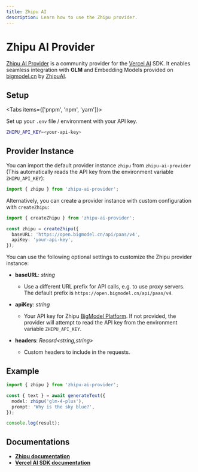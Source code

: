```yaml
---
title: Zhipu AI
description: Learn how to use the Zhipu provider.
---
```


# Zhipu AI Provider

[Zhipu AI Provider](https://github.com/Xiang-CH/zhipu-ai-provider) is a community provider for the [Vercel AI](https://sdk.vercel.ai/) SDK. It enables seamless integration with **GLM** and Embedding Models provided on [bigmodel.cn](https://bigmodel.cn/) by [ZhipuAI](https://www.zhipuai.cn/).

## Setup

<Tabs items={['pnpm', 'npm', 'yarn']}>
  <Tab>
    <Snippet text="pnpm add zhipu-ai-provider" dark />
  </Tab>
  <Tab>
    <Snippet text="npm i zhipu-ai-provider" dark />
  </Tab>
  <Tab>
    <Snippet text="yarn add zhipu-ai-provider" dark />
  </Tab>
</Tabs>

Set up your `.env` file / environment with your API key.

```bash
ZHIPU_API_KEY=<your-api-key>
```

## Provider Instance

You can import the default provider instance `zhipu` from `zhipu-ai-provider` (This automatically reads the API key from the environment variable `ZHIPU_API_KEY`):

```ts
import { zhipu } from 'zhipu-ai-provider';
```

Alternatively, you can create a provider instance with custom configuration with `createZhipu`:

```ts
import { createZhipu } from 'zhipu-ai-provider';

const zhipu = createZhipu({
  baseURL: 'https://open.bigmodel.cn/api/paas/v4',
  apiKey: 'your-api-key',
});
```

You can use the following optional settings to customize the Zhipu provider instance:

- **baseURL**: _string_

  - Use a different URL prefix for API calls, e.g. to use proxy servers. The default prefix is `https://open.bigmodel.cn/api/paas/v4`.

- **apiKey**: _string_

  - Your API key for Zhipu [BigModel Platform](https://bigmodel.cn/). If not provided, the provider will attempt to read the API key from the environment variable `ZHIPU_API_KEY`.

- **headers**: _Record<string,string>_
  - Custom headers to include in the requests.

## Example

```ts
import { zhipu } from 'zhipu-ai-provider';

const { text } = await generateText({
  model: zhipu('glm-4-plus'),
  prompt: 'Why is the sky blue?',
});

console.log(result);
```

## Documentations

- **[Zhipu documentation](https://bigmodel.cn/dev/welcome)**
- **[Vercel AI SDK documentation](https://sdk.vercel.ai/docs/introduction)**
